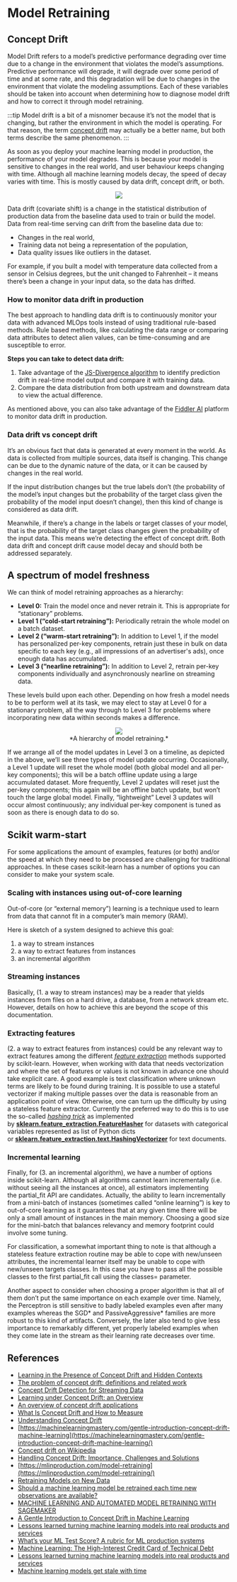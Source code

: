 # Model Retraining

## Concept Drift

Model Drift refers to a model’s predictive performance degrading over time due to a change in the environment that violates the model’s assumptions. Predictive performance will degrade, it will degrade over some period of time and at some rate, and this degradation will be due to changes in the environment that violate the modeling assumptions. Each of these variables should be taken into account when determining how to diagnose model drift and how to correct it through model retraining.

:::tip
Model drift is a bit of a misnomer because it’s not the model that is changing, but rather the environment in which the model is operating. For that reason, the term [concept drift](https://machinelearningmastery.com/gentle-introduction-concept-drift-machine-learning/) may actually be a better name, but both terms describe the same phenomenon.
:::

As soon as you deploy your machine learning model in production, the performance of your model degrades. This is because your model is sensitive to changes in the real world, and user behaviour keeps changing with time. Although all machine learning models decay, the speed of decay varies with time. This is mostly caused by data drift, concept drift, or both.

<p><center><img src='https://github.com/recohut/incremental-learning/raw/a6fdcde2e8af7ebfd9f5efd278c487e0e9560cb3/docs/_images/L194114_1.png'/></center></p>

Data drift (covariate shift) is a change in the statistical distribution of production data from the baseline data used to train or build the model. Data from real-time serving can drift from the baseline data due to:

- Changes in the real world,
- Training data not being a representation of the population,
- Data quality issues like outliers in the dataset.

For example, if you built a model with temperature data collected from a sensor in Celsius degrees, but the unit changed to Fahrenheit – it means there’s been a change in your input data, so the data has drifted.

### **How to monitor data drift in production**

The best approach to handling data drift is to continuously monitor your data with advanced MLOps tools instead of using traditional rule-based methods. Rule based methods, like calculating the data range or comparing data attributes to detect alien values, can be time-consuming and are susceptible to error.

**Steps you can take to detect data drift:**

1. Take advantage of the [JS-Divergence algorithm](https://en.wikipedia.org/wiki/Jensen%E2%80%93Shannon_divergence) to identify prediction drift in real-time model output and compare it with training data.
2. Compare the data distribution from both upstream and downstream data to view the actual difference.

As mentioned above, you can also take advantage of the [Fiddler AI](https://www.fiddler.ai/) platform to monitor data drift in production.

### **Data drift vs concept drift**

It’s an obvious fact that data is generated at every moment in the world. As data is collected from multiple sources, data itself is changing. This change can be due to the dynamic nature of the data, or it can be caused by changes in the real world.

If the input distribution changes but the true labels don’t (the probability of the model’s input changes but the probability of the target class given the probability of the model input doesn’t change), then this kind of change is considered as data drift.

Meanwhile, if there’s a change in the labels or target classes of your model, that is the probability of the target class changes given the probability of the input data. This means we’re detecting the effect of concept drift. Both data drift and concept drift cause model decay and should both be addressed separately.

## A spectrum of model freshness

We can think of model retraining approaches as a hierarchy:

- **Level 0:** Train the model once and never retrain it. This is appropriate for “stationary” problems.
- **Level 1 (“cold-start retraining”):** Periodically retrain the whole model on a batch dataset.
- **Level 2 (“warm-start retraining”):** In addition to Level 1, if the model has personalized per-key components, retrain just these in bulk on data specific to each key (e.g., all impressions of an advertiser's ads), once enough data has accumulated.
- **Level 3 (“nearline retraining”):** In addition to Level 2, retrain per-key components individually and asynchronously nearline on streaming data.

These levels build upon each other. Depending on how fresh a model needs to be to perform well at its task, we may elect to stay at Level 0 for a stationary problem, all the way through to Level 3 for problems where incorporating new data within seconds makes a difference.

<figure><p><center><img src='https://github.com/recohut/incremental-learning/raw/a6fdcde2e8af7ebfd9f5efd278c487e0e9560cb3/docs/_images/L241645_1.png'/><figcaption>*A hierarchy of model retraining.*</figcaption></figure></center></p>

If we arrange all of the model updates in Level 3 on a timeline, as depicted in the above, we’ll see three types of model update occurring. Occasionally, a Level 1 update will reset the whole model (both global model and all per-key components); this will be a batch offline update using a large accumulated dataset. More frequently, Level 2 updates will reset just the per-key components; this again will be an offline batch update, but won’t touch the large global model. Finally, “lightweight” Level 3 updates will occur almost continuously; any individual per-key component is tuned as soon as there is enough data to do so.

## Scikit warm-start

For some applications the amount of examples, features (or both) and/or the speed at which they need to be processed are challenging for traditional approaches. In these cases scikit-learn has a number of options you can consider to make your system scale.

### Scaling with instances using out-of-core learning

Out-of-core (or “external memory”) learning is a technique used to learn from data that cannot fit in a computer’s main memory (RAM).

Here is sketch of a system designed to achieve this goal:

1. a way to stream instances
2. a way to extract features from instances
3. an incremental algorithm

### Streaming instances

Basically, (1. a way to stream instances) may be a reader that yields instances from files on a hard drive, a database, from a network stream etc. However, details on how to achieve this are beyond the scope of this documentation.

### Extracting features

(2. a way to extract features from instances) could be any relevant way to extract features among the different *[feature extraction](https://scikit-learn.org/0.15/modules/feature_extraction.html#feature-extraction)* methods supported by scikit-learn. However, when working with data that needs vectorization and where the set of features or values is not known in advance one should take explicit care. A good example is text classification where unknown terms are likely to be found during training. It is possible to use a stateful vectorizer if making multiple passes over the data is reasonable from an application point of view. Otherwise, one can turn up the difficulty by using a stateless feature extractor. Currently the preferred way to do this is to use the so-called *[hashing trick](https://scikit-learn.org/0.15/modules/feature_extraction.html#feature-hashing)* as implemented by **[sklearn.feature_extraction.FeatureHasher](https://scikit-learn.org/0.15/modules/generated/sklearn.feature_extraction.FeatureHasher.html#sklearn.feature_extraction.FeatureHasher)** for datasets with categorical variables represented as list of Python dicts or **[sklearn.feature_extraction.text.HashingVectorizer](https://scikit-learn.org/0.15/modules/generated/sklearn.feature_extraction.text.HashingVectorizer.html#sklearn.feature_extraction.text.HashingVectorizer)** for text documents.

### Incremental learning

Finally, for (3. an incremental algorithm), we have a number of options inside scikit-learn. Although all algorithms cannot learn incrementally (i.e. without seeing all the instances at once), all estimators implementing the partial_fit API are candidates. Actually, the ability to learn incrementally from a mini-batch of instances (sometimes called “online learning”) is key to out-of-core learning as it guarantees that at any given time there will be only a small amount of instances in the main memory. Choosing a good size for the mini-batch that balances relevancy and memory footprint could involve some tuning.

For classification, a somewhat important thing to note is that although a stateless feature extraction routine may be able to cope with new/unseen attributes, the incremental learner itself may be unable to cope with new/unseen targets classes. In this case you have to pass all the possible classes to the first partial_fit call using the classes= parameter.

Another aspect to consider when choosing a proper algorithm is that all of them don’t put the same importance on each example over time. Namely, the Perceptron is still sensitive to badly labeled examples even after many examples whereas the SGD* and PassiveAggressive* families are more robust to this kind of artifacts. Conversely, the later also tend to give less importance to remarkably different, yet properly labeled examples when they come late in the stream as their learning rate decreases over time.

## References

- [Learning in the Presence of Concept Drift and Hidden Contexts](https://pdfs.semanticscholar.org/4ccc/553d7774748be878002381877d70932b2717.pdf)
- [The problem of concept drift: definitions and related work](http://www-ai.cs.uni-dortmund.de/LEHRE/FACHPROJEKT/SS12/paper/concept-drift/tsymbal2004.pdf)
- [Concept Drift Detection for Streaming Data](https://arxiv.org/abs/1504.01044)
- [Learning under Concept Drift: an Overview](https://arxiv.org/abs/1010.4784)
- [An overview of concept drift applications](http://www.win.tue.nl/~mpechen/publications/pubs/CD_applications15.pdf)
- [What Is Concept Drift and How to Measure](https://link.springer.com/chapter/10.1007/978-3-642-16438-5_17)
- [Understanding Concept Drift](https://arxiv.org/abs/1704.00362)
- [https://machinelearningmastery.com/gentle-introduction-concept-drift-machine-learning](https://machinelearningmastery.com/gentle-introduction-concept-drift-machine-learning/)
- [Concept drift on Wikipedia](https://en.wikipedia.org/wiki/Concept_drift)
- [Handling Concept Drift: Importance, Challenges and Solutions](https://ieeexplore.ieee.org/document/6042653/)
- [https://mlinproduction.com/model-retraining](https://mlinproduction.com/model-retraining/)
- [Retraining Models on New Data](https://docs.aws.amazon.com/machine-learning/latest/dg/retraining-models-on-new-data.html)
- [Should a machine learning model be retrained each time new observations are available?](https://www.quora.com/Should-a-machine-learning-model-be-retrained-each-time-new-observations-are-available)
- [MACHINE LEARNING AND AUTOMATED MODEL RETRAINING WITH SAGEMAKER](https://www.inawisdom.com/machine-learning/machine-learning-automated-model-retraining-sagemaker/)
- [A Gentle Introduction to Concept Drift in Machine Learning](https://machinelearningmastery.com/gentle-introduction-concept-drift-machine-learning/)
- [Lessons learned turning machine learning models into real products and services](https://www.oreilly.com/ideas/lessons-learned-turning-machine-learning-models-into-real-products-and-services)
- [What’s your ML Test Score? A rubric for ML production systems](https://storage.googleapis.com/pub-tools-public-publication-data/pdf/45742.pdf)
- [Machine Learning: The High-Interest Credit Card of Technical Debt](https://storage.googleapis.com/pub-tools-public-publication-data/pdf/43146.pdf)
- [Lessons learned turning machine learning models into real products and services](https://www.oreilly.com/ideas/lessons-learned-turning-machine-learning-models-into-real-products-and-services)
- [Machine learning models get stale with time](https://neptune.ai/blog/retraining-model-during-deployment-continuous-training-continuous-testing)